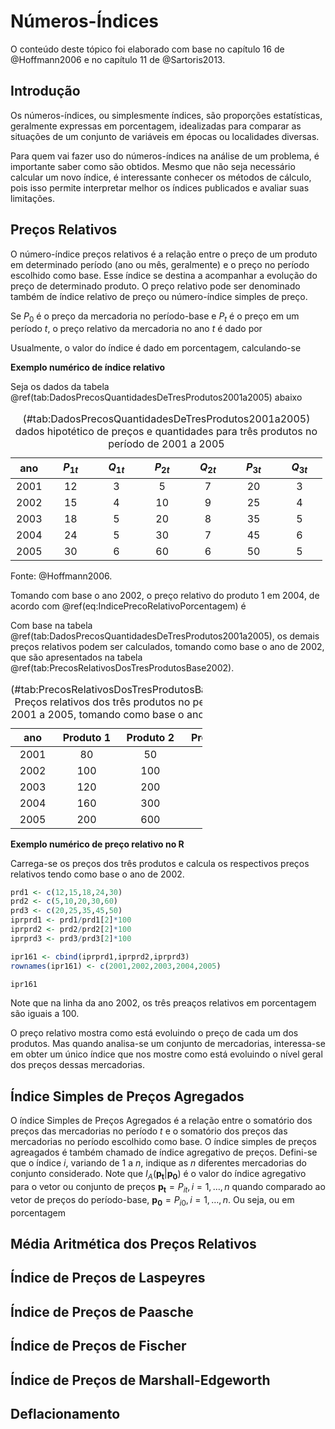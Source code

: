 # Números-Índices

O conteúdo deste tópico foi elaborado com base no capítulo 16 de @Hoffmann2006 e no capítulo 11 de @Sartoris2013.


## Introdução

Os números-índices, ou simplesmente índices, são proporções estatísticas, 
geralmente expressas em porcentagem, idealizadas para comparar as situações de 
um conjunto de variáveis em épocas ou localidades diversas.

Para quem vai fazer uso do números-índices na análise de um problema, é 
importante saber como são obtidos. Mesmo que não seja necessário calcular um 
novo índice, é interessante conhecer os métodos de cálculo, pois isso permite
interpretar melhor os índices  publicados e avaliar suas limitações.

## Preços Relativos

O número-índice preços relativos é a relação entre o preço de um produto em determinado período (ano ou mês, geralmente) e o preço no período escolhido como base. Esse índice se destina a acompanhar a evolução do preço de determinado produto. O preço relativo pode ser denominado também de índice relativo de preço ou número-índice simples de preço.

Se $P_0$ é o preço da mercadoria no período-base e $P_t$ é o preço em um período $t$, o preço relativo da mercadoria no ano $t$ é dado por

\begin{equation}
  I(P_t| P_0) = \frac{P_t}{P_0}.
  (\#eq:IndicePrecoRelativo)
\end{equation}

Usualmente, o valor do índice é dado em porcentagem, calculando-se

\begin{equation}
  I^*(P_t| P_0) = \frac{P_t}{P_0}\cdot 100.
  (\#eq:IndicePrecoRelativoPorcentagem)
\end{equation}

**Exemplo numérico de índice relativo**

Seja os dados da tabela \@ref(tab:DadosPrecosQuantidadesDeTresProdutos2001a2005) abaixo

Table: (\#tab:DadosPrecosQuantidadesDeTresProdutos2001a2005) dados hipotético de preços e quantidades para três produtos no período de 2001 a 2005

--------------------------------------------------------------------------
  ano    $P_{1t}$   $Q_{1t}$   $P_{2t}$   $Q_{2t}$   $P_{3t}$   $Q_{3t}$
 ------ ---------- ---------- ---------- ---------- ---------- ----------
  2001      12         3           5         7          20          3     

  2002      15         4          10         9          25          4    

  2003      18         5          20         8          35          5    

  2004      24         5          30         7          45          6    

  2005      30         6          60         6          50          5   
--------------------------------------------------------------------------
Fonte: @Hoffmann2006.

Tomando com base o ano 2002, o preço relativo do produto 1 em 2004, de acordo com
\@ref(eq:IndicePrecoRelativoPorcentagem) é

\begin{equation}
    I*(P_t| P_0) = \frac{24}{15}\cdot 100 = 160.
\end{equation}

Com base na tabela \@ref(tab:DadosPrecosQuantidadesDeTresProdutos2001a2005), os demais preços relativos podem ser calculados, tomando como base o ano de 2002, que são apresentados na tabela \@ref(tab:PrecosRelativosDosTresProdutosBase2002).

Table: (\#tab:PrecosRelativosDosTresProdutosBase2002) Preços relativos dos três produtos no período de 2001 a 2005, tomando como base o ano de 2002

--------------------------------------------
  ano    Produto 1   Produto 2   Produto 3  
 ------ ----------- ----------- ----------- 
  2001       80         50          80      

  2002      100        100         100      
  
  2003      120        200         140      

  2004      160        300         180      

  2005      200        600         200      
--------------------------------------------

**Exemplo numérico de preço relativo no R**

Carrega-se os preços dos três produtos e calcula os respectivos preços relativos tendo como base o ano de 2002.

```r
prd1 <- c(12,15,18,24,30)
prd2 <- c(5,10,20,30,60)
prd3 <- c(20,25,35,45,50)
iprprd1 <- prd1/prd1[2]*100
iprprd2 <- prd2/prd2[2]*100
iprprd3 <- prd3/prd3[2]*100

ipr161 <- cbind(iprprd1,iprprd2,iprprd3)
rownames(ipr161) <- c(2001,2002,2003,2004,2005)

ipr161
```

Note que na linha da ano 2002, os três preaços relativos em porcentagem são iguais a 100.

O preço relativo mostra como está evoluindo o preço de cada um dos produtos. Mas quando analisa-se um conjunto de mercadorias, interessa-se em obter um único índice que nos mostre como está evoluindo o nível geral dos preços dessas mercadorias.

## Índice Simples de Preços Agregados

O índice Simples de Preços Agregados é a relação entre o somatório dos preços das mercadorias no período $t$ e o somatório dos preços das mercadorias no período escolhido como base.
O índice simples de preços agreagados é também chamado de índice agregativo de preços.
Defini-se que o índice $i$, variando de 1 a $n$, indique as $n$ diferentes mercadorias do conjunto considerado.
Note que $I_A(\mathbf{p_t}|\mathbf{p_0})$ é o valor do índice agregativo para o vetor ou conjunto de preços $\mathbf{p_t} = {P_{it},i=1,\ldots, n}$ quando comparado ao vetor de preços do período-base, $\mathbf{p_0} = {P_{i0},i=1,\ldots, n}$. Ou seja,
\begin{equation}
  I_A(\mathbf{p_t}| \mathbf{p_0}) =
  \frac{\sum_{i=1}^{n}P_{it}}{\sum_{i=1}^{n}P_{i0}},
  (\#eq:IndiceSimplesDePrecosAgregados)
\end{equation}
ou em porcentagem
\begin{equation}
  I_A^*(\mathbf{p_t}| \mathbf{p_0}) =
  \frac{\sum_{i=1}^{n}P_{it}}{\sum_{i=1}^{n}P_{i0}} \cdot 100.
  (\#eq:IndiceSimplesDePrecosAgregadosPorcentagem)
\end{equation}

## Média Aritmética dos Preços Relativos

## Índice de Preços de Laspeyres

## Índice de Preços de Paasche

## Índice de Preços de Fischer 

## Índice de Preços de Marshall-Edgeworth

## Deflacionamento
